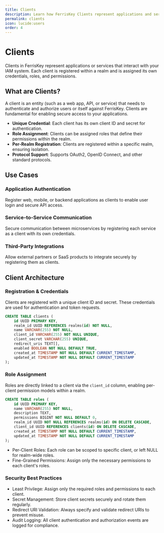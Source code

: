 ```yaml
---
title: Clients
description: Learn how FerrisKey Clients represent applications and services that integrate with your IAM environment.
permalink: clients
icon: lucide:users
order: 4
---
```


# Clients

Clients in FerrisKey represent applications or services that interact with your IAM system.
Each client is registered within a realm and is assigned its own credentials, roles, and permissions.

## What are Clients?

A client is an entity (such as a web app, API, or service) that needs to authenticate and authorize users or itself against FerrisKey. Clients are fundamental for enabling secure access to your applications.

- **Unique Credential**: Each client has its own client ID and secret for authentication.
- **Role Assignment**: Clients can be assigned roles that define their permissions within the realm.
- **Per-Realm Registration**: Clients are registered within a specific realm, ensuring isolation.
- **Protocol Support**: Supports OAuth2, OpenID Connect, and other standard protocols.

## Use Cases

### Application Authentication
Register web, mobile, or backend applications as clients to enable user login and secure API access.

### Service-to-Service Communication
Secure communication between microservices by registering each service as a client with its own credentials.

### Third-Party Integrations
Allow external partners or SaaS products to integrate securely by registering them as clients.


## Client Architecture


### Registration & Credentials

Clients are registered with a unique client ID and secret. These credentials are used for authentication and token requests.

```sql
CREATE TABLE clients (
    id UUID PRIMARY KEY,
    realm_id UUID REFERENCES realms(id) NOT NULL,
    name VARCHAR(255) NOT NULL,
    client_id VARCHAR(255) NOT NULL UNIQUE,
    client_secret VARCHAR(255) UNIQUE,
    redirect_uris TEXT[],
    enabled BOOLEAN NOT NULL DEFAULT TRUE,
    created_at TIMESTAMP NOT NULL DEFAULT CURRENT_TIMESTAMP,
    updated_at TIMESTAMP NOT NULL DEFAULT CURRENT_TIMESTAMP
);
```

### Role Assignment

Roles are directly linked to a client via the `client_id` column, enabling per-client permission models within a realm.

```sql
CREATE TABLE roles (
    id UUID PRIMARY KEY,
    name VARCHAR(255) NOT NULL,
    description TEXT,
    permissions BIGINT NOT NULL DEFAULT 0,
    realm_id UUID NOT NULL REFERENCES realms(id) ON DELETE CASCADE,
    client_id UUID REFERENCES clients(id) ON DELETE CASCADE,
    created_at TIMESTAMP NOT NULL DEFAULT CURRENT_TIMESTAMP,
    updated_at TIMESTAMP NOT NULL DEFAULT CURRENT_TIMESTAMP
);
```

- Per-Client Roles: Each role can be scoped to specific client, or left NULL for realm-wide roles.
- Fine-Grained Permissions: Assign only the necessary permissions to each client's roles.

### Security Best Practices

- Least Privilege: Assign only the required roles and permissions to each client.
- Secret Management: Store client secrets securely and rotate them regularly.
- Redirect URI Validation: Always specify and validate redirect URIs to prevent misuse.
- Audit Logging: All client authentication and authorization events are logged for compliance.


